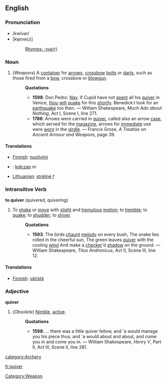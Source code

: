 ==English==
===Pronunciation===
*/kwĭvər/
*[kw̥ɪvə(ɹ)]
*:[[Rhymes:English:-ɪvə(r)|Rhymes: -ɪvə(r)]]
===Noun===
#(''Weapons'') [[Category:Weapon]] A [[container]] for [[arrow]]s, [[crossbow]] [[bolt]]s or [[dart]]s, such as those fired from a [[bow]], crossbow or [[blowgun]].
#:'''Quotations'''
#:*'''1598''': Don Pedro: [[Nay]], if Cupid have not [[spent]] all his [[quiver]] in Venice, [[thou]] [[wilt]] [[quake]] for this [[shortly]]. Benedick:I look for an [[earthquake]] too then. &mdash; William Shakespeare, ''Much Ado about Nothing'', Act I, Scene I, line 271.
#:*'''1786''': Arrows were carried in [[quiver]], called also an arrow [[case]], which served for the [[magazine]], arrows for [[immediate]] use were [[worn]] in the [[girdle]]. &mdash; Francis Grose, ''A Treatise on Ancient Armour and Weapons'', page 39.

====Translations====
*[[Finnish]]: [[nuoliviini]]
*{{Pl}}: [[kołczan]] ''m''
*[[Lithuanian]]: [[strėlinė]] ''f''

===Intransitive Verb===
'''to quiver''' (quivered, quivering)
# To [[shake]] or [[move]] with [[slight]] and [[tremulous]] [[motion]]; to [[tremble]]; to [[quake]]; to [[shudder]]; to [[shiver]].
#:'''Quotations'''
#:*'''1593''': The birds [[chaunt]] [[melody]] on every bush, The snake lies rolled in the cheerful sun, The green leaves [[quiver]] with the cooling [[wind]] And make a [[checker]]'d [[shadow]] on the ground. &mdash; William Shakespeare, ''Titus Andronicus'', Act II, Scene III, line 12.


====Translations====
*[[Finnish]]: [[väristä]]

===Adjective===
'''quiver'''
# (''Obsolete'') [[Nimble]], [[active]].
#:'''Quotations'''
#:*'''1598''': ... there was a little quiver fellow, and 'a would manage you his piece thus; and 'a would about and about, and come you in and come you in. &mdash; William Shakespeare, ''Henry V'', Part II, Act III, Scene II, line 281.

[[category:Archery]]

[[fr:quiver]]